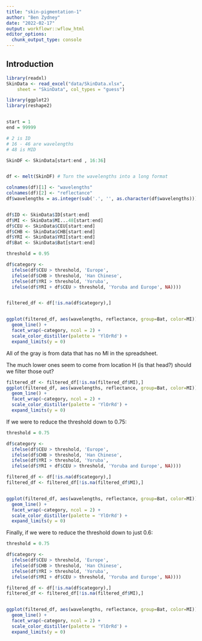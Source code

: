 ---
title: "skin-pigmentation-1"
author: "Ben Zydney"
date: "2022-02-17"
output: workflowr::wflow_html
editor_options:
  chunk_output_type: console
---

## Introduction

```{r}
library(readxl)
SkinData <- read_excel("data/SkinData.xlsx", 
    sheet = "SkinData", col_types = "guess")

library(ggplot2)
library(reshape2)


start = 1
end = 99999

# 2 is ID
# 16 - 46 are wavelengths
# 48 is MID

SkinDF <- SkinData[start:end , 16:36]


df <- melt(SkinDF) # Turn the wavelengths into a long format

colnames(df)[1] <- "wavelengths"
colnames(df)[2] <- "reflectance"
df$wavelengths = as.integer(sub('.', '', as.character(df$wavelengths)))


df$ID <- SkinData$ID[start:end]
df$MI <- SkinData$MI...48[start:end]
df$CEU <- SkinData$CEU[start:end]
df$CHB <- SkinData$CHB[start:end]
df$YRI <- SkinData$YRI[start:end]
df$Bat <- SkinData$Bat[start:end]

threshold = 0.95

df$category <- 
  ifelse(df$CEU > threshold, 'Europe', 
  ifelse(df$CHB > threshold, 'Han Chinese', 
  ifelse(df$YRI > threshold, 'Yoruba', 
  ifelse(df$YRI + df$CEU > threshold, 'Yoruba and Europe', NA))))


filtered_df <- df[!is.na(df$category),]


ggplot(filtered_df, aes(wavelengths, reflectance, group=Bat, color=MI)) + 
  geom_line() +
  facet_wrap(~category, ncol = 2) +
  scale_color_distiller(palette = 'YlOrRd') +
  expand_limits(y = 0)

```

All of the gray is from data that has no MI in the spreadsheet.

The much lower ones seem to come from location H (is that head?) should we filter those out?

```{r}
filtered_df <- filtered_df[!is.na(filtered_df$MI),]
ggplot(filtered_df, aes(wavelengths, reflectance, group=Bat, color=MI)) + 
  geom_line() +
  facet_wrap(~category, ncol = 2) +
  scale_color_distiller(palette = 'YlOrRd') +
  expand_limits(y = 0)

```

If we were to reduce the threshold down to 0.75:

```{r}
threshold = 0.75

df$category <- 
  ifelse(df$CEU > threshold, 'Europe', 
  ifelse(df$CHB > threshold, 'Han Chinese', 
  ifelse(df$YRI > threshold, 'Yoruba', 
  ifelse(df$YRI + df$CEU > threshold, 'Yoruba and Europe', NA))))

filtered_df <- df[!is.na(df$category),]
filtered_df <- filtered_df[!is.na(filtered_df$MI),]


ggplot(filtered_df, aes(wavelengths, reflectance, group=Bat, color=MI)) + 
  geom_line() +
  facet_wrap(~category, ncol = 2) +
  scale_color_distiller(palette = 'YlOrRd') +
  expand_limits(y = 0)
```


Finally, if we were to reduce the threshold down to just 0.6:

```{r}
threshold = 0.75

df$category <- 
  ifelse(df$CEU > threshold, 'Europe', 
  ifelse(df$CHB > threshold, 'Han Chinese', 
  ifelse(df$YRI > threshold, 'Yoruba', 
  ifelse(df$YRI + df$CEU > threshold, 'Yoruba and Europe', NA))))

filtered_df <- df[!is.na(df$category),]
filtered_df <- filtered_df[!is.na(filtered_df$MI),]


ggplot(filtered_df, aes(wavelengths, reflectance, group=Bat, color=MI)) + 
  geom_line() +
  facet_wrap(~category, ncol = 2) +
  scale_color_distiller(palette = 'YlOrRd') +
  expand_limits(y = 0)
```

